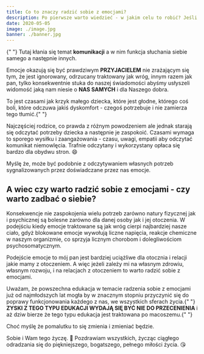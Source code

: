 ```yaml
---
title: Co to znaczy radzić sobie z emocjami?
description: Po pierwsze warto wiedzieć - w jakim celu to robić? Jeśli przyjmiemy do wiadomości, że podstawową funkcją emocji jest przekaz ważnych dla nas o nas informacji to wygląda na to, że radzenie sobie z emocjami to nic innego jak  odczytywanie tych informacji z wykorzystaniem ich dla własnego rozwoju.
date: 2020-05-05
image: ./image.jpg
banner: ./banner.jpg
---
```


<p>
    {" "}
    Tutaj kłania się temat <strong>komunikacji</strong> a w nim funkcja słuchania
    siebie samego a następnie innych.
</p>
<p>
    Emocje okazują się być prawdziwym <b>PRZYJACIELEM</b> nie zrażającym się
    tym, że jest ignorowany, odrzucany traktowany jak wróg, innym razem jak pan,
    tylko konsekwentnie stuka do naszej świadomości abyśmy usłyszeli widomość
    jaką nam niesie o <b>NAS SAMYCH</b> i dla Naszego dobra.
</p>
<p>
    To jest czasami jak krzyk małego dziecka, które jest głodne, którego coś
    boli, które odczuwa jakiś dyskomfort - czegoś potrzebuje i nie zamierza tego
    tłumić.{" "}
</p>
<p>
    Najczęściej rodzice, co prawda z różnym powodzeniem ale jednak starają się
    odczytać potrzeby dziecka a następnie je zaspokoić. Czasami wymaga to
    sporego wysiłku i zaangażowania - czasu, uwagi, empatii aby odczytać
    komunikat niemowlęcia. Trafnie odczytany i wykorzystany opłaca się bardzo
    dla obydwu stron. 😄
</p>
<p>
    Myślę że, może być podobnie z odczytywaniem własnych potrzeb sygnalizowanych
    przez doświadczane przez nas emocje.
</p>
<h2>A wiec czy warto radzić sobie z emocjami - czy warto zadbać o siebie?</h2>
<p>
    Konsekwencje nie zaspokojenia wielu potrzeb zarówno natury fizycznej jak i
    psychicznej są bolesne zarówno dla danej osoby jak i jej otoczenia. W
    podejściu kiedy emocje traktowane są jak wróg cierpi najbardziej nasze
    ciało, gdyż blokowane emocje wywołują liczne napięcia, reakcje chemiczne w
    naszym organizmie, co sprzyja licznym chorobom i dolegliwościom
    psychosomatycznym.
</p>
<p>
    Podejście emocje to mój pan jest bardziej uciążliwe dla otocznia i relacji
    jakie mamy z otoczeniem. A więc jeżeli zależy mi na własnym zdrowiu, własnym
    rozwoju, i na relacjach z otoczeniem to warto radzić sobie z emocjami.
</p>
<p>
    Uważam, że powszechna edukacja w temacie radzenia sobie z emocjami już od
    najmłodszych lat mogła by w znacznym stopniu przyczynić się do poprawy
    funkcjonowania każdego z nas, we wszystkich sferach życia.{" "}
    <b>ZYSKI Z TEGO TYPU EDUKACJI WYDAJĄ SIĘ BYĆ NIE DO PRZECENIENIA </b> i aż
    dziw bierze że tego typu edukacja jest traktowana po macoszemu.{" "}
</p>
<p>Choć myślę że pomalutku to się zmienia i zmieniać będzie.</p>
<p>
    Sobie i Wam tego życzę. 🥰 Pozdrawiam wszystkich, życząc ciągłego odradzania
    się do piękniejszego, bogatszego, pełnego miłości życia. 😘
</p>
